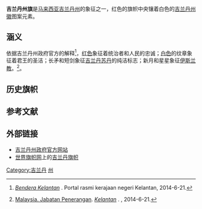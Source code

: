 {{Infobox National flag
| Name = 吉兰丹
| Article = 州旗 
| Image = Flag of Kelantan.svg
| Use = 110000
| Symbol = {{FIAV|normal}}
| Proportion = 1:2
| Adoption = 1923年
| Design = 中央绘有白色吉兰丹纹章的红色旗帜
| Designer = }}
'''吉兰丹州旗'''是[[马来西亚|马来西亚]][[吉兰丹州|吉兰丹州]]的象征之一，红色的旗帜中央镶着白色的[[吉兰丹州徽|吉兰丹州徽]]图案元素。

==涵义==
依据吉兰丹州政府官方的解释<ref>{{en}}''[http://www.kelantan.gov.my/index.php?option=com_content&view=article&id=7&Itemid=51&lang=en Bendera Kelantan] {{Wayback|url=http://www.kelantan.gov.my/index.php?option=com_content&view=article&id=7&Itemid=51&lang=en |date=20140712150951 }}''. Portal rasmi kerajaan negeri Kelantan, 2014-6-21.</ref>，[[红色|红色]]象征着统治者和人民的忠诚；[[白色|白色]]的纹章象征着君王的圣洁；长矛和短剑象征[[吉兰丹苏丹|吉兰丹苏丹]]的纯洁标志；新月和星星象征[[马来西亚伊斯兰教|伊斯兰教]]。<ref name="pmr">{{ms}}[[马来西亚新闻局|Malaysia. Jabatan Penerangan]]. ''[http://pmr.penerangan.gov.my/index.php/maklumat-kenegaraan/218-kelantan.html Kelantan] {{Wayback|url=http://pmr.penerangan.gov.my/index.php/maklumat-kenegaraan/218-kelantan.html |date=20141101204333 }}''. {{SetTitle|人民资料中心|Pusat Maklumat Rakyat|dotted=no}}, 2014-6-21.</ref>。

==历史旗帜==
{{gallery|width=220
|File:Flag_of_Kelantan_(1912_-_1923).svg|{{FIAV|historical}}吉兰丹州旗（1912年 - 1923年）
}}

==参考文献==
{{reflist}}

==外部链接==
*[https://web.archive.org/web/20110414192131/http://www.kelantan.gov.my/ 吉兰丹州政府官方网站]{{ms}}{{en}}
*[[世界旗帜网|世界旗帜网]]上的[http://flagspot.net/flags/my-kelan.html 吉兰丹旗帜] {{Wayback|url=http://flagspot.net/flags/my-kelan.html |date=20170704015622 }}{{en}}

{{马来西亚旗帜}}

{{马来西亚小作品}}
[[Category:吉兰丹|Category:吉兰丹]]
[[Category:马来西亚旗帜|州]]